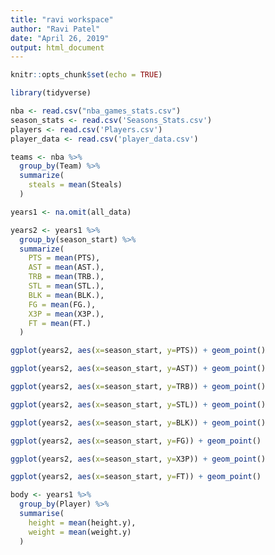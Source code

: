 ```yaml
---
title: "ravi workspace"
author: "Ravi Patel"
date: "April 26, 2019"
output: html_document
---
```


```r
knitr::opts_chunk$set(echo = TRUE)
```

```r
library(tidyverse)

nba <- read.csv("nba_games_stats.csv")
season_stats <- read.csv('Seasons_Stats.csv')
players <- read.csv('Players.csv')
player_data <- read.csv('player_data.csv')
```


```r
teams <- nba %>%
  group_by(Team) %>%
  summarize(
    steals = mean(Steals)
  )
```

```r
years1 <- na.omit(all_data)
```


```r
years2 <- years1 %>%
  group_by(season_start) %>%
  summarize(
    PTS = mean(PTS),
    AST = mean(AST.),
    TRB = mean(TRB.),
    STL = mean(STL.),
    BLK = mean(BLK.),
    FG = mean(FG.),
    X3P = mean(X3P.),
    FT = mean(FT.)
  )
```

```r
ggplot(years2, aes(x=season_start, y=PTS)) + geom_point()
```
```r
ggplot(years2, aes(x=season_start, y=AST)) + geom_point()
```
```r
ggplot(years2, aes(x=season_start, y=TRB)) + geom_point()
```
```r
ggplot(years2, aes(x=season_start, y=STL)) + geom_point()
```
```r
ggplot(years2, aes(x=season_start, y=BLK)) + geom_point()
```
```r
ggplot(years2, aes(x=season_start, y=FG)) + geom_point()
```
```r
ggplot(years2, aes(x=season_start, y=X3P)) + geom_point()
```
```r
ggplot(years2, aes(x=season_start, y=FT)) + geom_point()
```

```r
body <- years1 %>%
  group_by(Player) %>%
  summarise(
    height = mean(height.y),
    weight = mean(weight.y)
  )
```

